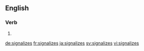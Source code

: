 ==English==

===Verb===
{{head|en|verb form}}

# {{en-third-person singular of|signalize}}

[[de:signalizes]]
[[fr:signalizes]]
[[ja:signalizes]]
[[sv:signalizes]]
[[vi:signalizes]]